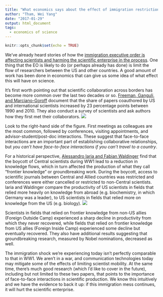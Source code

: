 ```yaml
---
title: "What economics says about the effect of immigration restrictions on science"
author: "Tham, Wei Yang"
date: "2017-01-29"
output: html_document
tags:
  - economics of science
---
```


```r
knitr::opts_chunk$set(echo = TRUE)

```

We've already heard stories of how the [immigration executive order is affecting scientists and harming the scientific enterprise in the process](https://www.theatlantic.com/science/archive/2017/01/trumps-immigration-ban-is-already-harming-americas-scientistsand-its-science/514859/). One thing that the EO is likely to do (or perhaps already has done) is limit the flow of researchers between the US and other countries. A good amount of work has been done in economics that can give us some idea of what effect this will have on science. 

It's first worth pointing out that scientific collaboration across borders has become more common over the last two decades or so. [Freeman, Ganguli, and Marciano-Goroff](http://www.nber.org/papers/w19819) document that the share of papers coauthored by US and international scientists increased by 23 percentage points between 1990 and 2010. They also conduct a survey of scientists and ask authors how they first met their collaborators. ![][fgm-howmet]

[fgm-howmet]: https://weiyangtham.github.io/images/fgm-fig4.png

Look to the right-hand side of the figure. First meetings as colleagues are the most common, followed by conferences, visiting appointments, and advisor-student/post-doc interactions. These suggest that face-to-face interactions are an important part of establishing collaborative relationships, but *you can't have face-to-face interactions if you can't travel to a country*. 

For a historical perspective, [Alessandro Iaria and Fabian Waldinger](http://media.wix.com/ugd/0d0a02_8154f22662b544e49e30c02cbf026266.pdf) find that the boycott of Central scientists during WW1 lead to a reduction in knowledge flows, which in turn affected the production of what they call "frontier knowledge" or groundbreaking work. During the boycott, access to scientific journals between Central and Allied countries was restricted and conferences were either cancelled or restricted to non-Central scientists. Iaria and Waldinger compare the productivity of US scientists in fields that relied more heavily on knowledge from abroad (e.g. biochemistry, in which Germany was a leader), to US scientists in fields that relied more on knowledge from the US (e.g. biology). ![][iw-fig11]

[iw-fig11]: https://weiyangtham.github.io/images/iaria-waldinger-fig11.png

Scientists in fields that relied on frontier knowledge from non-US allies (Foreign Outside Camp) experienced a sharp decline in productivity from which they never recovered, while fields that relied on frontier knowledge from US allies (Foreign Inside Camp) experienced some decline but eventually recovered. They also have additional results suggesting that groundbreaking research, measured by Nobel nominations, decreased as well. 

The immigration shock we're experiencing today isn't perfectly comparable to that in WW1. We aren't in a war, and communication technologies today may mitigate some of the effects of limiting scientist mobility. At the same time, there's much good research (which I'd like to cover in the future), including but not limited to these two papers, that points to the importance of face-to-face interactions in scientific production. We know this intuitively and we have the evidence to back it up: if this immigration mess continues, it will hurt the scientific enterprise.








